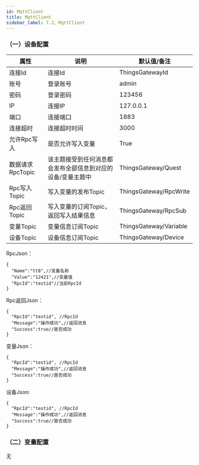 ```yaml
---
id: MqttClient
title: MqttClient
sidebar_label: 7.2、MqttClient
---
```



### （一）设备配置

| 属性           |  说明                    | 默认值/备注|
| ---------------| --------------------------| ---|
| 连接Id         | 连接Id  |ThingsGatewayId|
| 账号         | 登录账号              | admin|
| 密码         | 登录密码              | 123456|
| IP         | 连接IP              | 127.0.0.1|
| 端口         | 连接端口              | 1883|
| 连接超时         | 连接超时时间              | 3000|
| 允许Rpc写入         | 是否允许写入变量              | True |
| 数据请求RpcTopic         | 该主题接受到任何消息都会发布全部信息到对应的设备/变量主题中              | ThingsGateway/Quest |
| Rpc写入Topic         | 写入变量的发布Topic              | ThingsGateway/RpcWrite |
| Rpc返回Topic         | 写入变量的订阅Topic，返回写入结果信息              | ThingsGateway/RpcSub |
| 变量Topic         | 变量信息订阅Topic              | ThingsGateway/Variable |
| 设备Topic         | 设备信息订阅Topic              | ThingsGateway/Device |

RpcJson：
```
{
  "Name":"tt8",//变量名称
  "Value":"12421",//变量值
  "RpcId":"testid"//当前RpcId
}
```
Rpc返回Json：
```
{
  "RpcId":"testid", //RpcId
  "Message":"操作成功",//返回消息
  "Success":true//是否成功
}
```

变量Json：
```
{
  "RpcId":"testid", //RpcId
  "Message":"操作成功",//返回消息
  "Success":true//是否成功
}
```
设备Json:
```
{
  "RpcId":"testid", //RpcId
  "Message":"操作成功",//返回消息
  "Success":true//是否成功
}
```


### （二）变量配置
无





